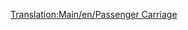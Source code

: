 [[Translation:Main/en/Passenger Carriage]]{{en/-}}{{Template:Navbox Vagonok/Hu}}
{{Template:Vagonok/Hu
|Name=Személyvagon
|NormalCost=£ 1,447 ($ 2,894)
|Picture= [[File:en/Passengercarriage.png]] [[File:en/Passengercarriagex.png]] [[File:en/Passengercarriagetoyland.png]]
|NormalWeight=25 / 27 t
|NormalCapacity=40 utas
|MonoCost="
|MonoWeight=25 / 27 t
|MonoCapacity=45 utas
|MagCost="
|MagWeight=25 / 27 t
|MagCapacity=47 utas
|Description=[[Main/hu/Utasok|Utasok]] szállítására szolgáló tipikus alkalmasságod.
}}